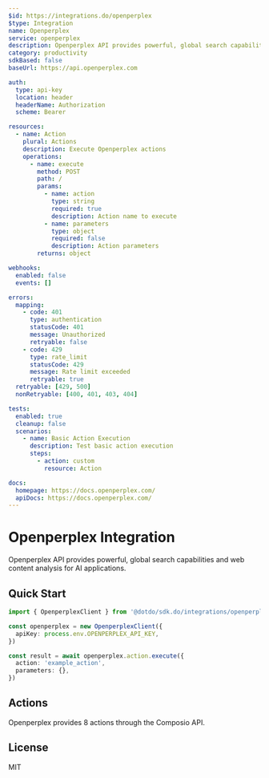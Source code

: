 ```yaml
---
$id: https://integrations.do/openperplex
$type: Integration
name: Openperplex
service: openperplex
description: Openperplex API provides powerful, global search capabilities and web content analysis for AI applications.
category: productivity
sdkBased: false
baseUrl: https://api.openperplex.com

auth:
  type: api-key
  location: header
  headerName: Authorization
  scheme: Bearer

resources:
  - name: Action
    plural: Actions
    description: Execute Openperplex actions
    operations:
      - name: execute
        method: POST
        path: /
        params:
          - name: action
            type: string
            required: true
            description: Action name to execute
          - name: parameters
            type: object
            required: false
            description: Action parameters
        returns: object

webhooks:
  enabled: false
  events: []

errors:
  mapping:
    - code: 401
      type: authentication
      statusCode: 401
      message: Unauthorized
      retryable: false
    - code: 429
      type: rate_limit
      statusCode: 429
      message: Rate limit exceeded
      retryable: true
  retryable: [429, 500]
  nonRetryable: [400, 401, 403, 404]

tests:
  enabled: true
  cleanup: false
  scenarios:
    - name: Basic Action Execution
      description: Test basic action execution
      steps:
        - action: custom
          resource: Action

docs:
  homepage: https://docs.openperplex.com/
  apiDocs: https://docs.openperplex.com/
---
```


# Openperplex Integration

Openperplex API provides powerful, global search capabilities and web content analysis for AI applications.

## Quick Start

```typescript
import { OpenperplexClient } from '@dotdo/sdk.do/integrations/openperplex'

const openperplex = new OpenperplexClient({
  apiKey: process.env.OPENPERPLEX_API_KEY,
})

const result = await openperplex.action.execute({
  action: 'example_action',
  parameters: {},
})
```

## Actions

Openperplex provides 8 actions through the Composio API.

## License

MIT

